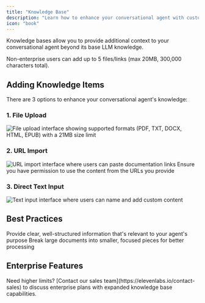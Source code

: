 ```yaml
---
title: "Knowledge Base"
description: "Learn how to enhance your conversational agent with custom knowledge"
icon: "book"
---
```


Knowledge bases allow you to provide additional context to your conversational
agent beyond its base LLM knowledge.

<Note>
  Non-enterprise users can add up to 5 files/links (max 20MB, 300,000 characters
  total).
</Note>

## Adding Knowledge Items

There are 3 options to enhance your conversational agent's knowledge:

### 1. File Upload

<Frame>
  <img
    src="/conversational-ai/images/knowledge-base-1.webp"
    alt="File upload interface showing supported formats (PDF, TXT, DOCX, HTML, EPUB) with a 21MB size limit"
  />
</Frame>

### 2. URL Import

<Frame>
  <img
    src="/conversational-ai/images/knowledge-base-2.webp"
    alt="URL import interface where users can paste documentation links"
  />
</Frame>

<Warning>
  Ensure you have permission to use the content from the URLs you provide
</Warning>

### 3. Direct Text Input

<Frame>
  <img
    src="/conversational-ai/images/knowledge-base-3.webp"
    alt="Text input interface where users can name and add custom content"
  />
</Frame>

## Best Practices

<CardGroup cols={2}>
  <Card title="Content Quality">
    Provide clear, well-structured information that's relevant to your agent's
    purpose
  </Card>
  <Card title="Size Management">
    Break large documents into smaller, focused pieces for better processing
  </Card>
</CardGroup>

## Enterprise Features

<Info>
  Need higher limits? [Contact our sales
  team](https://elevenlabs.io/contact-sales) to discuss enterprise plans with
  expanded knowledge base capabilities.
</Info>

